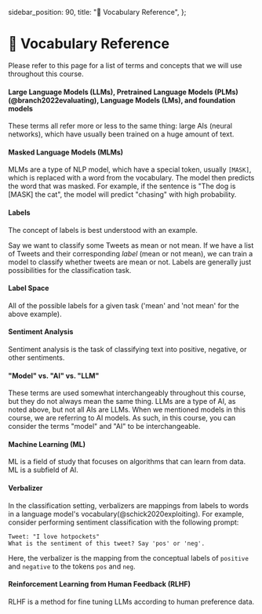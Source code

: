   sidebar_position: 90,
  title: "📙 Vocabulary Reference",
};

# 📙 Vocabulary Reference

Please refer to this page for a list of terms and concepts that we will use throughout this course.

#### Large Language Models (LLMs), Pretrained Language Models (PLMs)(@branch2022evaluating), Language Models (LMs), and foundation models

These terms all refer more or less to the same thing: large AIs (neural networks), which have usually been trained
on a huge amount of text.

#### Masked Language Models (MLMs)

MLMs are a type of NLP model, which have a special token, usually `[MASK]`, which is
replaced with a word from the vocabulary. The model then predicts the word that
was masked. For example, if the sentence is "The dog is [MASK] the cat", the model
will predict "chasing" with high probability.

#### Labels

The concept of labels is best understood with an example.

Say we want to classify some Tweets as mean or not mean. If we have a list of Tweets and
their corresponding _label_ (mean or not mean), we can train a model to classify
whether tweets are mean or not. Labels are generally just possibilities for the
classification task.

#### Label Space

All of the possible labels for a given task ('mean' and 'not mean' for the above example).

#### Sentiment Analysis

Sentiment analysis is the task of classifying text into positive, negative, or other sentiments.

#### "Model" vs. "AI" vs. "LLM"

These terms are used somewhat interchangeably throughout this course, but they do
not always mean the same thing. LLMs are a type of AI, as noted above, but not all AIs are LLMs.
When we mentioned models in this course, we are referring to AI models. As such, in this course,
you can consider the terms "model" and "AI" to be interchangeable.

#### Machine Learning (ML)

ML is a field of study that focuses on algorithms that
can learn from data. ML is a subfield of AI.

#### Verbalizer

In the classification setting, verbalizers are mappings from labels to words in
a language model's vocabulary(@schick2020exploiting). For example, consider
performing sentiment classification with the following prompt:

```text
Tweet: "I love hotpockets"
What is the sentiment of this tweet? Say 'pos' or 'neg'.
```

Here, the verbalizer is the mapping from the conceptual labels of `positive` and `negative` to the tokens `pos` and `neg`.

#### Reinforcement Learning from Human Feedback (RLHF)

RLHF is a method for fine tuning LLMs according to human preference data.

<Glossary />
